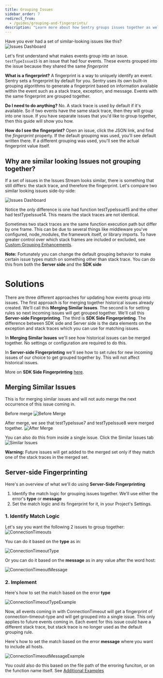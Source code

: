 ```yaml
---
title: Grouping Issues
sidebar_order: 7
redirect_from:
  - /guides/grouping-and-fingerprints/
description: "Learn more about how Sentry groups issues together as well as different approaches for updating how events group into issues."
---
```


Have you ever had a set of similar-looking issues like this?
![Issues Dashboard](issues-dashboard.png)

Let's first understand what makes events group into an issue. `testTypeIssue15` is an issue that had four events. These events grouped into the issue because they shared the same _fingerprint_

**What is a fingerprint?**
A fingerprint is a way to uniquely identify an event. Sentry sets a fingerprint by default for you. Sentry uses its own built-in grouping algorithms to generate a fingerprint based on information available within the event such as a stack trace, exception, and message. Events with the same fingerprint are grouped together.

**Do I need to do anything?** No. A stack trace is used by default if it's available. So if two events have the same stack trace, then they will group into one issue. If you have separate issues that you'd like to group together, then this guide will show you how.

**How do I see the fingerprint?** Open an issue, click the JSON link, and find the _fingerprint_ property. If the default grouping was used, you'll see default written there. If a different grouping was used, you'll see the actual fingerprint value itself.

## Why are similar looking Issues not grouping together?

If a set of issues in the Issues Stream looks similar, there is something that still differs: the stack trace, and therefore the fingerprint. Let's compare two similar looking issues side-by-side:

![Issues Dashboard](issue-stacktraces-comparison.png)

Notice the only difference is one had function testTypeIssue15 and the other had testTypeIssue14. This means the stack traces are not identical.

Sometimes two stack traces are the same function execution path but differ by one frame. This can be due to several things like middleware you've configured, node_modules, the framework itself, or library imports. To have greater control over which stack frames are included or excluded, see [Custom Grouping Enhancements](/data-management/event-grouping/grouping-enhancements/).

**Note:** Fortunately you can change the default grouping behavior to make certain issue types match on something other than stack trace. You can do this from both the **Server side** and the **SDK side**

# Solutions

There are three different approaches for updating how events group into issues. The first approach is for merging together historical issues already created. We'll call this **Merging Similar Issues**. The second is for setting rules so next incoming issues will get grouped together. We'll call this **Server-side Fingerprinting**. The third is **SDK Side Fingerprinting**. The difference between SDK side and Server side is the data elements on the exception and stack traces which you can use for matching issues.

In **Merging Similar Issues** we'll see how historical issues can be merged together. No settings or configuration are required to do this.

In **Server-side Fingerprinting** we'll see how to set rules for new incoming issues of our choice to get grouped together by. This will not affect historical issues.

More on **SDK Side Fingerprinting** [here](/data-management/event-grouping/sdk-fingerprinting/).

## Merging Similar Issues

This is for merging similar issues and will not auto merge the next occurrence of this issue coming in.

Before merge
![Before Merge](before-merge.png)

After merge, we see that testTypeIssue7 and testTypeIssue8 were merged together.
![After Merge](after-merge.png)

You can also do this from inside a single issue. Click the Similar Issues tab
![Similar Issues](similar-issues.png)

**Warning:** Future issues will get added to the merged set only if they match one of the stack traces in the merged set.

## Server-side Fingerprinting

Here's an overview of what we'll do using **Server-Side Fingerprinting**

1. Identify the match logic for grouping issues together. We'll use either the error's **type** or **message**
2. Set the match logic and its fingerprint for it, in your Project's Settings.

### 1. Identify Match Logic

Let's say you want the following 2 issues to group together:
![ConnectionTimeouts](connection-timeouts-2.png)

You can do it based on the **type** as in:

![ConnectionTimeoutType](connection-timeout-type.png)

Or you can do it based on the **message** as in any value after the word host:

![ConnectionTimeoutMessage](connection-timeout-message.png)

### 2. Implement

Here's how to set the match based on the error **type**

![ConnectionTimeoutTypeExample](connection-timeout-type-example.png)

Now, all events coming in with ConnectionTimeout will get a fingerprint of connection-timeout-type and will get grouped into a single issue. This only applies to future events coming in. Each event for this issue could have a different stack trace, but stack trace is no longer used as the default grouping rule.

Here's how to set the match based on the error **message** where you want to include all hosts.

![ConnectionTimeoutMessageExample](connection-timeout-message-example.png)

You could also do this based on the file path of the erroring funciton, or on the function name itself. See [Additional Examples](/data-management/event-grouping/server-side-fingerprinting/#examples)
